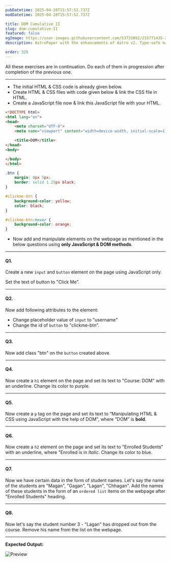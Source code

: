 ```yaml
---
pubDatetime: 2025-04-28T15:57:52.737Z
modDatetime: 2025-04-28T15:57:52.737Z

title: DOM Cumulative II
slug: dom-cumulative-II
featured: false
ogImage: https://user-images.githubusercontent.com/53733092/215771435-25408246-2309-4f8b-a781-1f3d93bdf0ec.png
description: AstroPaper with the enhancements of Astro v2. Type-safe markdown contents, bug fixes and better dev experience etc.

order: 320
---
```



<Admonition variant="note" title="note">
    All these exercises are in continuation. Do each of them in progression after completion of the previous one.
</Admonition>

---

- The initial HTML & CSS code is already given below.
- Create HTML & CSS files with code given below & link the CSS file in HTML.
- Create a JavaScript file now & link this JavaScript file with your HTML.

```html
<!DOCTYPE html>
<html lang="en">
<head>
    <meta charset="UTF-8">
    <meta name="viewport" content="width=device-width, initial-scale=1.0">

    <title>DOM</title>
</head>
<body>

</body>
</html>
```

```css
.btn {
    margin: 0px 5px;
    border: solid 1.25px black;
}

#clickme-btn {
    background-color: yellow;
    color: black;
}

#clickme-btn:hover {
    background-color: orange;
}
```

- Now add and manipulate elements on the webpage as mentioned in the below questions using **only JavaScript & DOM methods**.

---

#### Q1.

Create a new `input` and `button` element on the page using JavaScript only. 

Set the text of button to "Click Me”.

---

#### Q2.

Now add following attributes to the element:
- Change placeholder value of `input` to "username"
- Change the id of `button` to "clickme-btn”.

---

#### Q3.

Now add class "btn" on the `button` created above.

---

#### Q4.

Now create a `h1` element on the page and set its text to "Course: DOM" with an underline.
Change its color to purple.

---

#### Q5.

Now create a `p` tag on the page and set its text to “Manipulating HTML & CSS using JavaScript with the help of DOM", where “DOM” is **bold**.

---

#### Q6.

Now create a `h2` element on the page and set its text to "Enrolled Students" with an underline, where "Enrolled is in _Italic_.
Change its color to blue.

---

#### Q7.

Now we have certain data in the form of student names.
Let's say the name of the students are "Magan", "Gagan", "Lagan", "Chhagan".
Add the names of these students in the form of an `ordered list` items on the webpage after "Enrolled Students" heading.

---

#### Q8.

Now let's say the student number 3 - "Lagan" has dropped out from the course.
Remove his name from the list on the webpage.

---

**Expected Output:**

![Preview](@/assets/images/courses/programming/webdev/js/exercises/dom-cumulative-II/1.png)